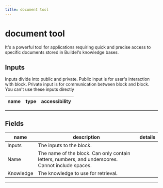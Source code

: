 ```yaml
---
title: document tool
---
```


# document tool
It's a powerful tool for applications requiring quick and precise access to specific documents stored in Buildel's knowledge bases.

## Inputs
Inputs divide into public and private. Public input is for user's interaction with block. Private input is for communication between block and block. You can't use these inputs directly

| name | type | accessibility |
|------|------|---------------|

---
## Fields
| name | description | details |
|------|-------------|------------|
| Inputs | The inputs to the block.
Name | The name of the block. Can only contain letters, numbers, and underscores. Cannot include spaces.
Knowledge | The knowledge to use for retrieval.

---
    